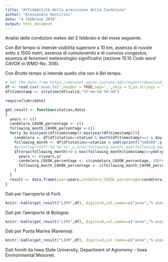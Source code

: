 ```yaml
---
title: "Affidabilità della previsione della Candelora"
author: "Alessandro Gentilini"
date: "4 febbraio 2018"
output: html_document
---
```


Analisi delle condizioni meteo del 2 febbraio e del mese seguente.

Con *Bel tempo* si intende visibilità superiore a 10 km, assenza di nuvole sotto a 1500 metri,
assenza di cumulonembi e di cumulus congestus, assenza di fenomeni meteorologici significativi (sezione 15.10 *Code word CAVOK* in WMO-No. 306).

Con *Brutto tempo* si intende quello che non è *Bel tempo*.

```r
# Get the data from https://mesonet.agron.iastate.edu/request/download.phtml?network=IT__ASOS
df <- read.csv('asos.txt',header = TRUE,sep=',',skip = 5,na.strings = "M")
df$timestamp <- strptime(df$valid,"%Y-%m-%d %H:%M")

require(lubridate)

get_result <- function(station,data)
{
  years <- c()
  candelora_CAVOK_percentage <- c()
  following_month_CAVOK_percentage <-c()
  for(y in min(year(df$timestamp)):max(year(df$timestamp))){
    candelora <- df[df$station==station & month(df$timestamp)==2 & day(df$timestamp)==2 & year(df$timestamp)==y,]
    following_month <- df[df$station==station & ymd(sprintf("%d0203",y))<df$timestamp & df$timestamp<ymd(sprintf("%d0303",y)),]
    #print(sprintf("%d %d %s",y,nrow(following_month),max(following_month$timestamp)))
    if(nrow(following_month)>0 & max(following_month$timestamp)>=ymd(sprintf("%d0302",y))){
      years <- c(years,y)
      candelora_CAVOK_percentage <- c(candelora_CAVOK_percentage, 100*sum(grepl('CAVOK',candelora$metar))/nrow(candelora))
      following_month_CAVOK_percentage <- c(following_month_CAVOK_percentage, 100*sum(grepl('CAVOK',following_month$metar))/nrow(following_month))
    }
  }
  result <- data.frame(year=years,candelora_CAVOK_percentage=candelora_CAVOK_percentage,following_month_CAVOK_percentage=100-following_month_CAVOK_percentage)  
}
```

Dati per l'aeroporto di Forlì:

```r
knitr::kable(get_result("LIPK",df), digits=0,col.names=c("anno","% osservazioni bel tempo il 2 febbraio","% osservazioni brutto tempo nei 30 giorni successivi"))
```

Dati per l'aeroporto di Bologna:

```r
knitr::kable(get_result("LIPE",df), digits=0,col.names=c("anno","% osservazioni bel tempo il 2 febbraio","% osservazioni brutto tempo nei 30 giorni successivi"))
```

Dati per Punta Marina (Ravenna):

```r
knitr::kable(get_result("LIVM",df), digits=0,col.names=c("anno","% osservazioni bel tempo il 2 febbraio","% osservazioni brutto tempo nei 30 giorni successivi"))
```

Dati forniti da Iowa State University, Department of Agronomy - Iowa Environmental Mesonet.


